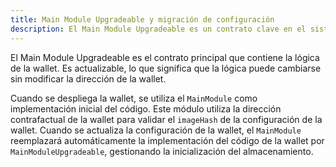 ```yaml
---
title: Main Module Upgradeable y migración de configuración
description: El Main Module Upgradeable es un contrato clave en el sistema de wallets, permitiendo actualizaciones sin cambiar la dirección de la wallet.
---
```


El Main Module Upgradeable es el contrato principal que contiene la lógica de la wallet.
Es actualizable, lo que significa que la lógica puede cambiarse sin modificar la dirección de la wallet.

Cuando se despliega la wallet, se utiliza el `MainModule` como implementación inicial del código.
Este módulo utiliza la dirección contrafactual de la wallet para validar el `imageHash` de la configuración de la wallet.
Cuando se actualiza la configuración de la wallet, el `MainModule` reemplazará automáticamente la implementación del código de la wallet por `MainModuleUpgradeable`, gestionando la inicialización del almacenamiento.